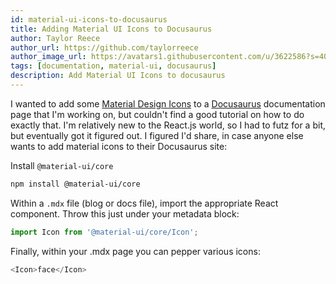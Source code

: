 ```yaml
---
id: material-ui-icons-to-docusaurus
title: Adding Material UI Icons to Docusaurus
author: Taylor Reece
author_url: https://github.com/taylorreece
author_image_url: https://avatars1.githubusercontent.com/u/3622586?s=400&u=92d81adf0d87e31ac26d0f335e154697c2e5d04a&v=4
tags: [documentation, material-ui, docusaurus]
description: Add Material UI Icons to docusaurus
---
```


I wanted to add some [Material Design Icons](https://material.io/resources/icons/?style=baseline) to a [Docusaurus](https://docusaurus.io/) documentation page that I'm working on, but couldn't find a good tutorial on how to do exactly that.  I'm relatively new to the React.js world, so I had to futz for a bit, but eventually got it figured out.  <!-- truncate -->I figured I'd share, in case anyone else wants to add material icons to their Docusaurus site:

Install `@material-ui/core`

```bash
npm install @material-ui/core
```

Within a `.mdx` file (blog or docs file), import the appropriate React component.  Throw this just under your metadata block:

```javascript
import Icon from '@material-ui/core/Icon';
```

Finally, within your .mdx page you can pepper various icons:

```javascript
<Icon>face</Icon>
```